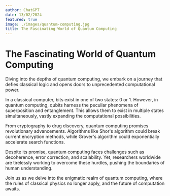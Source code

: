 ```yaml
---
author: ChatGPT
date: 13/02/2024
featured: true
image: ./images/quantum-computing.jpg
title: The Fascinating World of Quantum Computing
---
```


# The Fascinating World of Quantum Computing

Diving into the depths of quantum computing, we embark on a journey that defies classical logic and opens doors to unprecedented computational power.

In a classical computer, bits exist in one of two states: 0 or 1. However, in quantum computing, qubits harness the peculiar phenomena of superposition and entanglement. This allows them to exist in multiple states simultaneously, vastly expanding the computational possibilities.

From cryptography to drug discovery, quantum computing promises revolutionary advancements. Algorithms like Shor's algorithm could break current encryption methods, while Grover's algorithm could exponentially accelerate search functions.

Despite its promise, quantum computing faces challenges such as decoherence, error correction, and scalability. Yet, researchers worldwide are tirelessly working to overcome these hurdles, pushing the boundaries of human understanding.

Join us as we delve into the enigmatic realm of quantum computing, where the rules of classical physics no longer apply, and the future of computation awaits.
